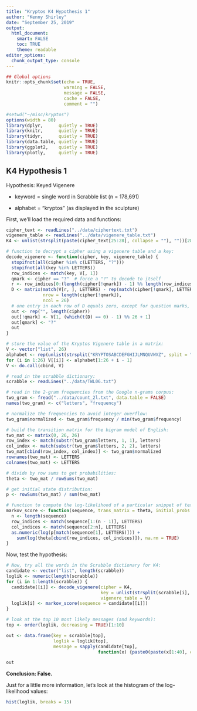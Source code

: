 ```yaml
---
title: "Kryptos K4 Hypothesis 1"
author: "Kenny Shirley"
date: "September 25, 2019"
output: 
  html_document:
    smart: FALSE
    toc: TRUE
    theme: readable
editor_options: 
  chunk_output_type: console
---
```

  
```r
## Global options
knitr::opts_chunk$set(echo = TRUE, 
                      warning = FALSE, 
                      message = FALSE, 
                      cache = FALSE, 
                      comment = "")
```

```r
#setwd("~/misc/kryptos")
options(width = 80)
library(dplyr,      quietly = TRUE)
library(knitr,      quietly = TRUE)
library(tidyr,      quietly = TRUE)
library(data.table, quietly = TRUE)
library(ggplot2,    quietly = TRUE)
library(plotly,     quietly = TRUE)
```


## K4 Hypothesis 1

Hypothesis: Keyed Vigenere

- keyword = single word in Scrabble list (n = 178,691)

- alphabet = “kryptos” (as displayed in the sculpture)

First, we'll load the required data and functions:

``` r
cipher_text <- readLines("../data/ciphertext.txt")
vigenere_table <- readLines("../data/vigenere_table.txt")
K4 <- unlist(strsplit(paste(cipher_text[25:28], collapse = ""), ""))[28:124]

# function to decrypt a cipher using a vigenere table and a key:
decode_vigenere <- function(cipher, key, vigenere_table) {
  stopifnot(all(cipher %in% c(LETTERS, "?")))
  stopifnot(all(key %in% LETTERS))
  row_indices <- match(key, V[, 1])
  qmark <- cipher == "?"  # force a "?" to decode to itself
  r <- row_indices[0:(length(cipher[!qmark]) - 1) %% length(row_indices) + 1]
  D <- matrix(match(V[r, ], LETTERS) - rep(match(cipher[!qmark], LETTERS), 26), 
              nrow = length(cipher[!qmark]), 
              ncol = 26)
  # one entry in each row of D equals zero, except for question marks, which are rows of NA
  out <- rep("", length(cipher))
  out[!qmark] <- V[1, (which(t(D) == 0) - 1) %% 26 + 1]
  out[qmark] <- "?"
  out
}

# store the value of the Kryptos Vigenere table in a matrix:
V <- vector("list", 26)
alphabet <- rep(unlist(strsplit("KRYPTOSABCDEFGHIJLMNQUVWXZ", split = "")), 2)
for (i in 1:26) V[[i]] <- alphabet[1:26 + i - 1]
V <- do.call(cbind, V)

# read in the scrabble dictionary:
scrabble <- readLines("../data/TWL06.txt")

# read in the 2-gram frequencies from the Google n-grams corpus:
two_gram <- fread("../data/count_2l.txt", data.table = FALSE)
names(two_gram) <- c("letters", "frequency")

# normalize the frequencies to avoid integer overflow:
two_gram$normalized <- two_gram$frequency / min(two_gram$frequency)

# build the transition matrix for the bigram model of English:
two_mat <- matrix(0, 26, 26)
row_index <- match(substr(two_gram$letters, 1, 1), letters)
col_index <- match(substr(two_gram$letters, 2, 2), letters)
two_mat[cbind(row_index, col_index)] <- two_gram$normalized
rownames(two_mat) <- LETTERS
colnames(two_mat) <- LETTERS

# divide by row sums to get probabilities:
theta <- two_mat / rowSums(two_mat)

# get initial state distribution:
p <- rowSums(two_mat) / sum(two_mat)

# function to compute the log-likelihood of a particular snippet of text:
markov_score <- function(sequence, trans_matrix = theta, initial_probs = p) {
  n <- length(sequence)
  row_indices <- match(sequence[1:(n - 1)], LETTERS)
  col_indices <- match(sequence[2:n], LETTERS)
  as.numeric(log(p[match(sequence[1], LETTERS)])) + 
    sum(log(theta[cbind(row_indices, col_indices)]), na.rm = TRUE)
}
```

Now, test the hypothesis:

``` r
# Now, try all the words in the Scrabble dictionary for K4:
candidate <- vector("list", length(scrabble))
loglik <- numeric(length(scrabble))
for (i in 1:length(scrabble)) {
  candidate[[i]] <- decode_vigenere(cipher = K4,
                                    key = unlist(strsplit(scrabble[i], split = "")), 
                                    vigenere_table = V)
  loglik[i] <- markov_score(sequence = candidate[[i]])
}

# look at the top 10 most likely messages (and keywords):
top <- order(loglik, decreasing = TRUE)[1:10]

out <- data.frame(key = scrabble[top], 
                  loglik = loglik[top], 
                  message = sapply(candidate[top], 
                                   function(x) {paste0(paste(x[1:40], collapse = ""), "...")}))

out
```

**Conclusion: False.**

Just for a little more information, let's look at the histogram of the log-likelihood values:

``` r
hist(loglik, breaks = 15)
```






